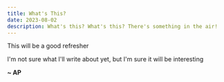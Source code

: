 ```yaml
---
title: What's This?
date: 2023-08-02
description: What's this? What's this? There's something in the air!
---
```



This will be a good refresher 

I'm not sure what I'll write about yet, but I'm sure it will be interesting

**~ AP**